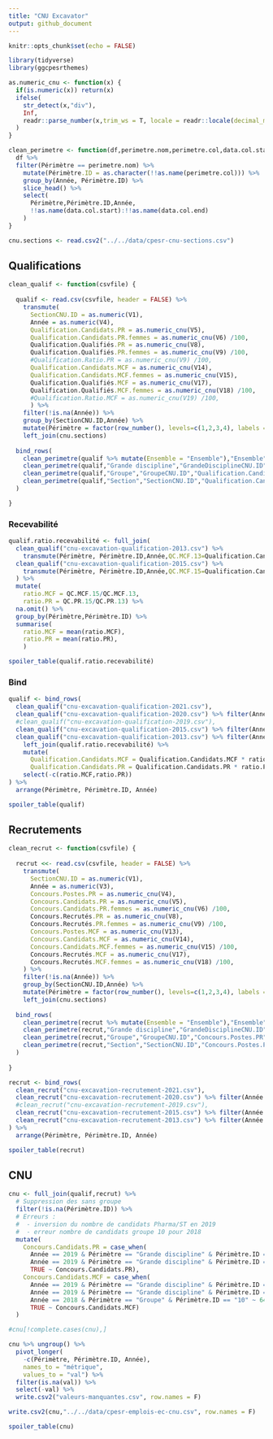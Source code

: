 ```yaml
---
title: "CNU Excavator"
output: github_document
---
```


```r
knitr::opts_chunk$set(echo = FALSE)

library(tidyverse)
library(ggcpesrthemes)

as.numeric_cnu <- function(x) {
  if(is.numeric(x)) return(x)
  ifelse(
    str_detect(x,"div"),
    Inf,
    readr::parse_number(x,trim_ws = T, locale = readr::locale(decimal_mark = ",", grouping_mark = " "))
  )
}

clean_perimetre <- function(df,perimetre.nom,perimetre.col,data.col.start,data.col.end) {
  df %>%
  filter(Périmètre == perimetre.nom) %>%
    mutate(Périmètre.ID = as.character(!!as.name(perimetre.col))) %>%
    group_by(Année, Périmètre.ID) %>%
    slice_head() %>% 
    select(
      Périmètre,Périmètre.ID,Année,
      !!as.name(data.col.start):!!as.name(data.col.end)
    )
}

cnu.sections <- read.csv2("../../data/cpesr-cnu-sections.csv")
```

## Qualifications 

```r
clean_qualif <- function(csvfile) {
  
  qualif <- read.csv(csvfile, header = FALSE) %>%
    transmute(
      SectionCNU.ID = as.numeric(V1),
      Année = as.numeric(V4),
      Qualification.Candidats.PR = as.numeric_cnu(V5),
      Qualification.Candidats.PR.femmes = as.numeric_cnu(V6) /100,
      Qualification.Qualifiés.PR = as.numeric_cnu(V8),
      Qualification.Qualifiés.PR.femmes = as.numeric_cnu(V9) /100,
      #Qualification.Ratio.PR = as.numeric_cnu(V9) /100,
      Qualification.Candidats.MCF = as.numeric_cnu(V14),
      Qualification.Candidats.MCF.femmes = as.numeric_cnu(V15),
      Qualification.Qualifiés.MCF = as.numeric_cnu(V17),
      Qualification.Qualifiés.MCF.femmes = as.numeric_cnu(V18) /100,
      #Qualification.Ratio.MCF = as.numeric_cnu(V19) /100,
      ) %>%
    filter(!is.na(Année)) %>%
    group_by(SectionCNU.ID,Année) %>%
    mutate(Périmètre = factor(row_number(), levels=c(1,2,3,4), labels = c("Ensemble","Grande discipline","Groupe","Section"))) %>%
    left_join(cnu.sections) 
  
  bind_rows(  
    clean_perimetre(qualif %>% mutate(Ensemble = "Ensemble"),"Ensemble","Ensemble","Qualification.Candidats.PR","Qualification.Qualifiés.MCF.femmes"),
    clean_perimetre(qualif,"Grande discipline","GrandeDisciplineCNU.ID","Qualification.Candidats.PR","Qualification.Qualifiés.MCF.femmes"),
    clean_perimetre(qualif,"Groupe","GroupeCNU.ID","Qualification.Candidats.PR","Qualification.Qualifiés.MCF.femmes"),
    clean_perimetre(qualif,"Section","SectionCNU.ID","Qualification.Candidats.PR","Qualification.Qualifiés.MCF.femmes")
  )

}
```

### Recevabilité

```r
qualif.ratio.recevabilité <- full_join(
  clean_qualif("cnu-excavation-qualification-2013.csv") %>%
    transmute(Périmètre, Périmètre.ID,Année,QC.MCF.13=Qualification.Candidats.MCF,QC.PR.13=Qualification.Candidats.PR),
  clean_qualif("cnu-excavation-qualification-2015.csv") %>%
    transmute(Périmètre, Périmètre.ID,Année,QC.MCF.15=Qualification.Candidats.MCF,QC.PR.15=Qualification.Candidats.PR) 
  ) %>%
  mutate(
    ratio.MCF = QC.MCF.15/QC.MCF.13,
    ratio.PR = QC.PR.15/QC.PR.13) %>%
  na.omit() %>%
  group_by(Périmètre,Périmètre.ID) %>%
  summarise(
    ratio.MCF = mean(ratio.MCF),
    ratio.PR = mean(ratio.PR),
    )

spoiler_table(qualif.ratio.recevabilité)
```

### Bind

```r
qualif <- bind_rows(
  clean_qualif("cnu-excavation-qualification-2021.csv"),
  clean_qualif("cnu-excavation-qualification-2020.csv") %>% filter(Année <= 2016),
  #clean_qualif("cnu-excavation-qualification-2019.csv"),
  clean_qualif("cnu-excavation-qualification-2015.csv") %>% filter(Année <= 2015),
  clean_qualif("cnu-excavation-qualification-2013.csv") %>% filter(Année < 2011) %>%
    left_join(qualif.ratio.recevabilité) %>%
    mutate(
      Qualification.Candidats.MCF = Qualification.Candidats.MCF * ratio.MCF,
      Qualification.Candidats.PR = Qualification.Candidats.PR * ratio.PR) %>%
    select(-c(ratio.MCF,ratio.PR))
) %>% 
  arrange(Périmètre, Périmètre.ID, Année)

spoiler_table(qualif)
```


## Recrutements

```r
clean_recrut <- function(csvfile) {
  
  recrut <<- read.csv(csvfile, header = FALSE) %>%
    transmute(
      SectionCNU.ID = as.numeric(V1),
      Année = as.numeric(V3),
      Concours.Postes.PR = as.numeric_cnu(V4),
      Concours.Candidats.PR = as.numeric_cnu(V5),
      Concours.Candidats.PR.femmes = as.numeric_cnu(V6) /100,
      Concours.Recrutés.PR = as.numeric_cnu(V8),
      Concours.Recrutés.PR.femmes = as.numeric_cnu(V9) /100,
      Concours.Postes.MCF = as.numeric_cnu(V13),
      Concours.Candidats.MCF = as.numeric_cnu(V14),
      Concours.Candidats.MCF.femmes = as.numeric_cnu(V15) /100,
      Concours.Recrutés.MCF = as.numeric_cnu(V17),
      Concours.Recrutés.MCF.femmes = as.numeric_cnu(V18) /100,
    ) %>%
    filter(!is.na(Année)) %>%
    group_by(SectionCNU.ID,Année) %>%
    mutate(Périmètre = factor(row_number(), levels=c(1,2,3,4), labels = c("Ensemble","Grande discipline","Groupe","Section"))) %>%
    left_join(cnu.sections)
  
  bind_rows(  
    clean_perimetre(recrut %>% mutate(Ensemble = "Ensemble"),"Ensemble","Ensemble","Concours.Postes.PR","Concours.Recrutés.MCF.femmes"),
    clean_perimetre(recrut,"Grande discipline","GrandeDisciplineCNU.ID","Concours.Postes.PR","Concours.Recrutés.MCF.femmes"),
    clean_perimetre(recrut,"Groupe","GroupeCNU.ID","Concours.Postes.PR","Concours.Recrutés.MCF.femmes"),
    clean_perimetre(recrut,"Section","SectionCNU.ID","Concours.Postes.PR","Concours.Recrutés.MCF.femmes")
  )
  
}
```

```r
recrut <- bind_rows(
  clean_recrut("cnu-excavation-recrutement-2021.csv"),
  clean_recrut("cnu-excavation-recrutement-2020.csv") %>% filter(Année <= 2016),
  #clean_recrut("cnu-excavation-recrutement-2019.csv"),
  clean_recrut("cnu-excavation-recrutement-2015.csv") %>% filter(Année <= 2015),
  clean_recrut("cnu-excavation-recrutement-2013.csv") %>% filter(Année < 2011)
) %>% 
  arrange(Périmètre, Périmètre.ID, Année)

spoiler_table(recrut)
```


## CNU

```r
cnu <- full_join(qualif,recrut) %>%
  # Suppression des sans groupe
  filter(!is.na(Périmètre.ID)) %>% 
  # Erreurs : 
  #  - inversion du nombre de candidats Pharma/ST en 2019 
  #  - erreur nombre de candidats groupe 10 pour 2018
  mutate(
    Concours.Candidats.PR = case_when(
      Année == 2019 & Périmètre == "Grande discipline" & Périmètre.ID == "ST" ~ 942,
      Année == 2019 & Périmètre == "Grande discipline" & Périmètre.ID == "Pharma" ~ 29,
      TRUE ~ Concours.Candidats.PR),
    Concours.Candidats.MCF = case_when(
      Année == 2019 & Périmètre == "Grande discipline" & Périmètre.ID == "ST" ~ 2719,
      Année == 2019 & Périmètre == "Grande discipline" & Périmètre.ID == "Pharma" ~ 209,
      Année == 2018 & Périmètre == "Groupe" & Périmètre.ID == "10" ~ 645,
      TRUE ~ Concours.Candidats.MCF)
  )

#cnu[!complete.cases(cnu),]

cnu %>% ungroup() %>% 
  pivot_longer(
    -c(Périmètre, Périmètre.ID, Année), 
    names_to = "métrique",
    values_to = "val") %>%
  filter(is.na(val)) %>%
  select(-val) %>%
  write.csv2("valeurs-manquantes.csv", row.names = F)

write.csv2(cnu,"../../data/cpesr-emplois-ec-cnu.csv", row.names = F)

spoiler_table(cnu)
```


